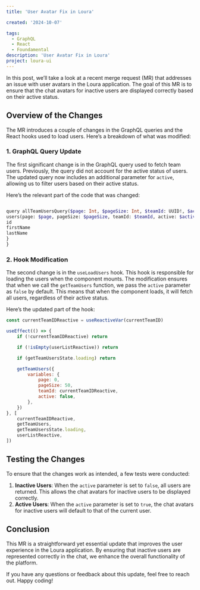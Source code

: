 ```yaml
---
title: 'User Avatar Fix in Loura'

created: '2024-10-07'

tags:
  - GraphQL
  - React
  - Foundamental
description: 'User Avatar Fix in Loura'
project: loura-ui
---
```


In this post, we’ll take a look at a recent merge request (MR) that addresses an
issue with user avatars in the Loura application. The goal of this MR is to
ensure that the chat avatars for inactive users are displayed correctly based on
their active status.

## Overview of the Changes

The MR introduces a couple of changes in the GraphQL queries and the React hooks
used to load users. Here’s a breakdown of what was modified:

### 1. GraphQL Query Update

The first significant change is in the GraphQL query used to fetch team users.
Previously, the query did not account for the active status of users. The
updated query now includes an additional parameter for `active`, allowing us to
filter users based on their active status.

Here’s the relevant part of the code that was changed:

```graphql

query allTeamUsersQuery($page: Int, $pageSize: Int, $teamId: UUID!, $active: Boolean) {
users(page: $page, pageSize: $pageSize, teamId: $teamId, active: $active) {
id
firstName
lastName
}
}
```

### 2. Hook Modification

The second change is in the `useLoadUsers` hook. This hook is responsible for
loading the users when the component mounts. The modification ensures that when
we call the `getTeamUsers` function, we pass the `active` parameter as `false`
by default. This means that when the component loads, it will fetch all users,
regardless of their active status.

Here’s the updated part of the hook:

```javascript
const currentTeamIDReactive = useReactiveVar(currentTeamID)

useEffect(() => {
	if (!currentTeamIDReactive) return

	if (!isEmpty(userListReactive)) return

	if (getTeamUsersState.loading) return

	getTeamUsers({
		variables: {
			page: 0,
			pageSize: 50,
			teamId: currentTeamIDReactive,
			active: false,
		},
	})
}, [
	currentTeamIDReactive,
	getTeamUsers,
	getTeamUsersState.loading,
	userListReactive,
])
```

## Testing the Changes

To ensure that the changes work as intended, a few tests were conducted:

1. **Inactive Users**: When the `active` parameter is set to `false`, all users
   are returned. This allows the chat avatars for inactive users to be displayed
   correctly.
2. **Active Users**: When the `active` parameter is set to `true`, the chat
   avatars for inactive users will default to that of the current user.

## Conclusion

This MR is a straightforward yet essential update that improves the user
experience in the Loura application. By ensuring that inactive users are
represented correctly in the chat, we enhance the overall functionality of the
platform.

If you have any questions or feedback about this update, feel free to reach out.
Happy coding!
